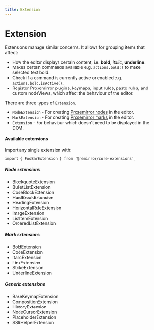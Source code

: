 ```yaml
---
title: Extension
---
```


# Extension

Extensions manage similar concerns. It allows for grouping items that affect:

- How the editor displays certain content, i.e. **bold**, _italic_, **underline**.
- Makes certain commands available e.g. `actions.bold()` to make selected text bold.
- Check if a command is currently active or enabled e.g. `actions.bold.isActive()`.
- Register Prosemirror plugins, keymaps, input rules, paste rules, and custom nodeViews, which affect the behaviour of the editor.

There are three types of `Extension`.

- `NodeExtension` - For creating [Prosemirror nodes](https://prosemirror.net/docs/ref/#model.Node) in the editor.
- `MarkExtension` - For creating [Prosemirror marks](https://prosemirror.net/docs/ref/#model.Mark) in the editor.
- `Extension` - For behaviour which doesn't need to be displayed in the DOM.

#### Available extensions

Import any single extension with:

```
import { FooBarExtension } from '@remirror/core-extensions';
```

##### Node extensions

- BlockquoteExtension
- BulletListExtension
- CodeBlockExtension
- HardBreakExtension
- HeadingExtension
- HorizontalRuleExtension
- ImageExtension
- ListItemExtension
- OrderedListExtension

##### Mark extensions

- BoldExtension
- CodeExtension
- ItalicExtension
- LinkExtension
- StrikeExtension
- UnderlineExtension

##### Generic extensions

- BaseKeymapExtension
- CompositionExtension
- HistoryExtension
- NodeCursorExtension
- PlaceholderExtension
- SSRHelperExtension
